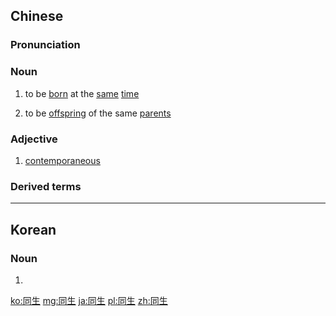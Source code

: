 ==Chinese==
{{zh-forms}}

===Pronunciation===
{{zh-pron
|m=tóngshēng
|cat=n,a
}}

===Noun===
{{zh-noun}}

# {{lb|zh|literary}} to be [[born]] at the [[same]] [[time]]
# {{lb|zh|literary}} to be [[offspring]] of the same [[parent]]s

===Adjective===
{{zh-adj}}

# {{lb|zh|attributive}} [[contemporaneous]]

===Derived terms===
{{zh-der|同生共死}}

----

==Korean==
{{ko-hanjatab}}

===Noun===
{{ko-noun|hj|hangeul=동생}}

# {{hanja form of|동생|younger [[sibling]]}}

[[ko:同生]]
[[mg:同生]]
[[ja:同生]]
[[pl:同生]]
[[zh:同生]]